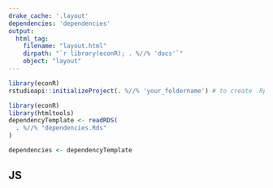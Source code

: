 ```yaml
---
drake_cache: '.layout'
dependencies: 'dependencies'
output:
  html_tag:
    filename: "layout.html"
    dirpath: "`r library(econR); . %//% 'docs'`"
    object: "layout"
---
```


```r
library(econR)
rstudioapi::initializeProject(. %//% 'your_foldername') # to create .Rproj
```


```r
library(econR)
library(htmltools)
dependencyTemplate <- readRDS(
  . %//% "dependencies.Rds"
)
```


```r
dependencies <- dependencyTemplate
```




## JS


<!--JS end-->
